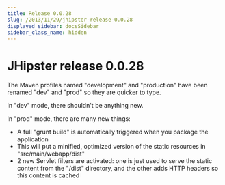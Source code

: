 ```yaml
---
title: Release 0.0.28
slug: /2013/11/29/jhipster-release-0.0.28
displayed_sidebar: docsSidebar
sidebar_class_name: hidden
---
```


JHipster release 0.0.28
==================


The Maven profiles named "development" and "production" have been renamed "dev" and "prod" so they are quicker to type.

In "dev" mode, there shouldn't be anything new.

In "prod" mode, there are many new things:

- A full "grunt build" is automatically triggered when you package the application
- This will put a minified, optimized version of the static resources in "src/main/webapp/dist"
- 2 new Servlet filters are activated: one is just used to serve the static content from the "/dist" directory, and the other adds HTTP headers so this content is cached
